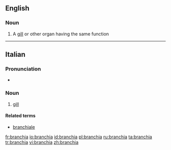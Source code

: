 ==English==

===Noun===
{{en-noun|branchiae}}

# A [[gill]] or other organ having the same function

{{anagrams:en/aabchinr}}
----
==Italian==

===Pronunciation===
* {{IPA|/ˈbran.kja/|lang=it}}

===Noun===
{{it-noun|branchi|f|a|e}}

# [[gill]]

====Related terms====
*[[branchiale]]

[[fr:branchia]]
[[io:branchia]]
[[id:branchia]]
[[pl:branchia]]
[[ru:branchia]]
[[ta:branchia]]
[[tr:branchia]]
[[vi:branchia]]
[[zh:branchia]]